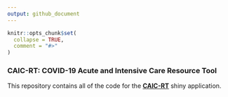 ```yaml
---
output: github_document
---
```


```r
knitr::opts_chunk$set(
  collapse = TRUE,
  comment = "#>"
)
```

### CAIC-RT: COVID-19 Acute and Intensive Care Resource Tool

This repository contains all of the code for the [__CAIC-RT__](https://caic-rt.shinyapps.io/CAIC-RT/?utm_source=github&utm_medium=readme) shiny application.
